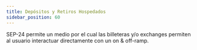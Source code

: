 ```yaml
---
title: Depósitos y Retiros Hospedados
sidebar_position: 60
---
```



SEP-24 permite un medio por el cual las billeteras y/o exchanges permiten al usuario interactuar directamente con un on & off-ramp.

<DocCardList />
